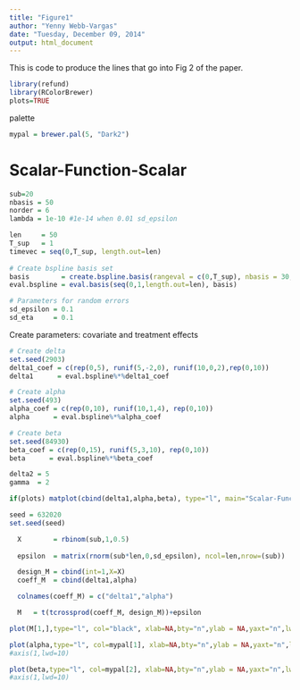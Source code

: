 ```yaml
---
title: "Figure1"
author: "Yenny Webb-Vargas"
date: "Tuesday, December 09, 2014"
output: html_document
---
```


This is code to produce the lines that go into Fig 2 of the paper.

```r
library(refund)
library(RColorBrewer)
plots=TRUE
```

palette
```r
mypal = brewer.pal(5, "Dark2")
```


# Scalar-Function-Scalar


```r
sub=20
nbasis = 50
norder = 6
lambda = 1e-10 #1e-14 when 0.01 sd_epsilon

len     = 50
T_sup   = 1
timevec = seq(0,T_sup, length.out=len)
  
# Create bspline basis set
basis        = create.bspline.basis(rangeval = c(0,T_sup), nbasis = 30, norder=6)
eval.bspline = eval.basis(seq(0,1,length.out=len), basis)

# Parameters for random errors
sd_epsilon = 0.1 
sd_eta     = 0.1 
```

Create parameters: covariate and treatment effects
```r
# Create delta
set.seed(2903)
delta1_coef = c(rep(0,5), runif(5,-2,0), runif(10,0,2),rep(0,10)) 
delta1      = eval.bspline%*%delta1_coef

# Create alpha
set.seed(493)
alpha_coef = c(rep(0,10), runif(10,1,4), rep(0,10)) 
alpha      = eval.bspline%*%alpha_coef

# Create beta
set.seed(84930)
beta_coef = c(rep(0,15), runif(5,3,10), rep(0,10)) 
beta      = eval.bspline%*%beta_coef

delta2 = 5
gamma  = 2

if(plots) matplot(cbind(delta1,alpha,beta), type="l", main="Scalar-Function-Scalar")
```

```r
seed = 632020
set.seed(seed)

  X        = rbinom(sub,1,0.5)
  
  epsilon  = matrix(rnorm(sub*len,0,sd_epsilon), ncol=len,nrow=(sub))

  design_M = cbind(int=1,X=X)
  coeff_M  = cbind(delta1,alpha)

  colnames(coeff_M) = c("delta1","alpha")

  M   = t(tcrossprod(coeff_M, design_M))+epsilon
```


```r
plot(M[1,],type="l", col="black", xlab=NA,bty="n",ylab = NA,yaxt="n",lwd=10, cex.axis=2,cex.lab=2,xaxt='n')
```

```r
plot(alpha,type="l", col=mypal[1], xlab=NA,bty="n",ylab = NA,yaxt="n",lwd=10, cex.axis=2,cex.lab=2,xaxt='n')
#axis(1,lwd=10)
```

```r
plot(beta,type="l", col=mypal[2], xlab=NA,bty="n",ylab = NA,yaxt="n",lwd=10, cex.axis=2,cex.lab=2,xaxt='n')
#axis(1,lwd=10)
```

